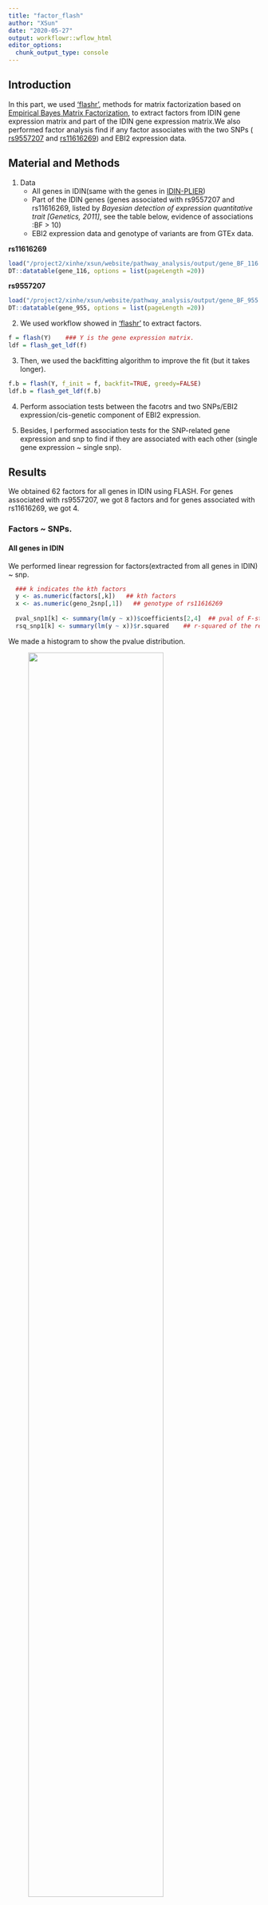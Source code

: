 ```yaml
---
title: "factor_flash"
author: "XSun"
date: "2020-05-27"
output: workflowr::wflow_html
editor_options:
  chunk_output_type: console
---
```


## Introduction

In this part, we used ['flashr'](https://github.com/stephenslab/flashr), methods for matrix factorization based on [Empirical Bayes Matrix Factorization](https://arxiv.org/abs/1802.06931), to extract factors from IDIN gene expression matrix and part of the IDIN gene expression matrix.We also performed factor analysis find if any factor associates with the two SNPs ( [rs9557207](https://www.ncbi.nlm.nih.gov/snp/rs9557207) and [rs11616269](https://www.ncbi.nlm.nih.gov/snp/rs11616269)) and EBI2 expression data.

## Material and Methods
1. Data
    - All genes in IDIN(same with the genes in [IDIN-PLIER](https://xsun1229.github.io/pathway_analysis/IDIN.html))
    - Part of the IDIN genes (genes associated with rs9557207 and rs11616269, listed by *Bayesian detection of expression quantitative trait [Genetics, 2011]*, see the table below,  evidence of associations :BF > 10)
    - EBI2 expression data and genotype of variants are from GTEx data.

**rs11616269**
```r
load("/project2/xinhe/xsun/website/pathway_analysis/output/gene_BF_116.rdata")
DT::datatable(gene_116, options = list(pageLength =20))

```

**rs9557207**
```r
load("/project2/xinhe/xsun/website/pathway_analysis/output/gene_BF_955.rdata")
DT::datatable(gene_955, options = list(pageLength =20))

```


2. We used workflow showed in ['flashr'](https://github.com/stephenslab/flashr) to extract factors. 

```r
f = flash(Y)    ### Y is the gene expression matrix.
ldf = flash_get_ldf(f)
```

3. Then, we used the backfitting algorithm to improve the fit (but it takes longer).

```r
f.b = flash(Y, f_init = f, backfit=TRUE, greedy=FALSE)
ldf.b = flash_get_ldf(f.b)
```

4. Perform association tests between the facotrs and two SNPs/EBI2 expression/cis-genetic component of EBI2 expression. 

5. Besides, I performed association tests for the SNP-related gene expression and snp to find if they are associated with each other (single gene expression ~ single snp).

## Results

We obtained 62 factors for all genes in IDIN using FLASH. For genes associated with rs9557207, we got 8 factors and for genes associated with rs11616269, we got 4.

### Factors ~ SNPs.

#### All genes in IDIN

We performed linear regression for factors(extracted from all genes in IDIN) ~ snp.

```r
  ### k indicates the kth factors
  y <- as.numeric(factors[,k])   ## kth factors
  x <- as.numeric(geno_2snp[,1])   ## genotype of rs11616269
  
  pval_snp1[k] <- summary(lm(y ~ x))$coefficients[2,4]  ## pval of F-statistics in y ~ x regression
  rsq_snp1[k] <- summary(lm(y ~ x))$r.squared    ## r-squared of the regression
```

We made a histogram to show the pvalue distribution. 

<figure class="half">
    <img src="https://github.com/xsun1229/pathway_analysis/raw/master/output/rs11616269_pval_flash_b.jpeg" width="80%">
</figure>

<figure class="half">
    <img src="https://github.com/xsun1229/pathway_analysis/raw/master/output/rs9557207_pval_flash_b.jpeg" width="80%">
</figure>

The table below shows the detailed results of the linear regression. 

Notations: **pval** is the pvalue of F-statistics in regression. **rsq** is the r-squared of the regression.

You can sort the table by clicking the arrow by the header of each column.


```r
load("/project2/xinhe/xsun/website/pathway_analysis/output/summary_assoc_2snp_flash_b.rdata")
rownames(summary) <- paste0("factor", seq(1, nrow(summary), by=1))
DT::datatable(summary, options = list(pageLength =20))
```

#### Genes associated with rs9557207

We performed linear regression for factors ~ snp. We list the p-values and r-squared of each regression here. 

```r
load("/project2/xinhe/xsun/website/pathway_analysis/output/summary_assoc_955_flash_b.rdata")
rownames(summary) <- paste0("factor", seq(1, nrow(summary), by=1))
DT::datatable(summary, options = list(pageLength =10))
```


#### Genes associated with rs11616269

```r
load("/project2/xinhe/xsun/website/pathway_analysis/output/summary_assoc_116_flash_b.rdata")
rownames(summary) <- paste0("factor", seq(1, nrow(summary), by=1))
DT::datatable(summary, options = list(pageLength =10))
```

### Gene expression ~ SNPs

*It seems that the two snps are not associated with the gene expression(genes are reported in [Bayesian detection of expression quantitative trait (Genetics, 2011)]. So I'm considering the factor analysis results are reasonable.*


- rs9557207

```r
summary <- read.csv("/project2/xinhe/xsun/website/pathway_analysis/output/rs9557207_gene_snp.csv", header = T)
DT::datatable(summary, options = list(pageLength =10))
```

- rs11616269

```r
summary <- read.csv("/project2/xinhe/xsun/website/pathway_analysis/output/rs11616269_gene_snp.csv", header = T)
DT::datatable(summary, options = list(pageLength =10))
```


### Factors ~ EBI2 expression

We made histograms to show the pvalue distribution and we also made a table to show the detailed information for each factor.

#### 62 factors extracted from all IDIN genes.

We got 12 of 62 factors associated with EBI2 expression (pvalues of F-statistics in linear regression are less than 0.05)

<figure class="half">
    <img src="https://github.com/xsun1229/pathway_analysis/raw/master/output/pval_allgene_ebi2.jpeg" width="80%">
</figure>

```r
load("/project2/xinhe/xsun/website/pathway_analysis/output/p_r_all_ebi2.rdata")
DT::datatable(summary, options = list(pageLength =10))
```


#### 8 factors extracted from rs9557207-related genes.

We got 4 of 8 factors associated with EBI2 expression (pvalues of F-statistics in linear regression are less than 0.05)

<figure class="half">
    <img src="https://github.com/xsun1229/pathway_analysis/raw/master/output/pval_955_ebi2.jpeg" width="80%">
</figure>

```r
load("/project2/xinhe/xsun/website/pathway_analysis/output/p_r_955_ebi2.rdata")
DT::datatable(summary, options = list(pageLength =10))
```

#### 4 Factors extracted from rs11616269-related genes.

We got 3 of 4 factors associated with EBI2 expression (pvalues of F-statistics in linear regression are less than 0.05)

<figure class="half">
    <img src="https://github.com/xsun1229/pathway_analysis/raw/master/output/pval_116_ebi2.jpeg" width="80%">
</figure>

```r
load("/project2/xinhe/xsun/website/pathway_analysis/output/p_r_116_ebi2.rdata")
DT::datatable(summary, options = list(pageLength =10))
```

### Factors ~ cis-genetic component of EBI2 expression

In this part, we did association test for factors and cis-genetic component of EBI2 expression. To get the cis-genetic component of EBI2 expression, we performed lasso/elastic_net regression for EBI2 expression ~ cis-snp (within 500kb from TSS of EBI2, 3634 variants). 

#### Regression EBI2 expression ~ cis-snp.

The r-squared of lasso regression is 0.0061 and the r-squared of elastic-net is 0.0057 (lambda = lambda.min). Both lasso and elastic-net just selected a few snps when lambda = lambda.min. It seems that the expression of EBI2 are not predictable using cis-snps. So the results in this part are not as good as those in last part.

Lasso

<figure class="half">
    <img src="https://github.com/xsun1229/pathway_analysis/raw/master/output/ebi2_mse_l.jpeg" width="80%">
</figure>

Elastic-net

<figure class="half">
    <img src="https://github.com/xsun1229/pathway_analysis/raw/master/output/ebi2_mse_l.jpeg" width="80%">
</figure>

Since the results of lasso and elastic-net are not quite different, we just attatch the results of lasso regression in the following part.

#### 62 factors extracted from all IDIN genes.

We got 12 of 62 factors associated with EBI2 expression (pvalues of F-statistics in linear regression are less than 0.05)

<figure class="half">
    <img src="https://github.com/xsun1229/pathway_analysis/raw/master/output/pval_all_cisebi2.jpeg" width="80%">
</figure>

```r
load("/project2/xinhe/xsun/website/pathway_analysis/output/p_r_all_cisebi2.rdata")
DT::datatable(summary, options = list(pageLength =10))
```


#### 8 factors extracted from rs9557207-related genes.

We got 4 of 8 factors associated with EBI2 expression (pvalues of F-statistics in linear regression are less than 0.05)

<figure class="half">
    <img src="https://github.com/xsun1229/pathway_analysis/raw/master/output/pval_955_cisebi2.jpeg" width="80%">
</figure>

```r
load("/project2/xinhe/xsun/website/pathway_analysis/output/p_r_955_cisebi2.rdata")
DT::datatable(summary, options = list(pageLength =10))
```

#### 4 Factors extracted from rs11616269-related genes.

We got 3 of 4 factors associated with EBI2 expression (pvalues of F-statistics in linear regression are less than 0.05)

<figure class="half">
    <img src="https://github.com/xsun1229/pathway_analysis/raw/master/output/pval_116_cisebi2.jpeg" width="80%">
</figure>

```r
load("/project2/xinhe/xsun/website/pathway_analysis/output/p_r_116_cisebi2.rdata")
DT::datatable(summary, options = list(pageLength =10))
```


